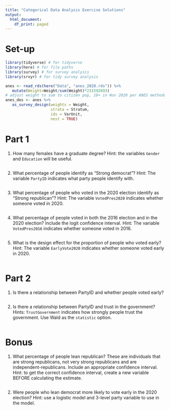 ```yaml
---
title: "Categorical Data Analysis Exercise Solutions"
output:
  html_document:
    df_print: paged
---
```


# Set-up
```r
library(tidyverse) # for tidyverse
library(here) # for file paths
library(survey) # for survey analysis
library(srvyr) # for tidy survey analysis

anes <- read_rds(here("Data", "anes_2020.rds")) %>%
   mutate(Weight=Weight/sum(Weight)*231592693) 
# adjust weight to sum to citizen pop, 18+ in Nov 2020 per ANES methodology documentation
anes_des <- anes %>%
   as_survey_design(weights = Weight,
                    strata = Stratum,
                    ids = VarUnit,
                    nest = TRUE)
```

# Part 1

1. How many females have a graduate degree? Hint: the variables `Gender` and `Education` will be useful.

```r


```


2. What percentage of people identify as "Strong democrat"? Hint: The variable `PartyID` indicates what party people identify with.

```r

```



3. What percentage of people who voted in the 2020 election identify as "Strong republican"? Hint: The variable `VotedPres2020` indicates whether someone voted in 2020.

```r

```

4. What percentage of people voted in both the 2016 election and in the 2020 election?  Include the logit confidence interval. Hint: The variable `VotedPres2016` indicates whether someone voted in 2016.

```r

```

5. What is the design effect for the proportion of people who voted early? Hint: The variable `EarlyVote2020` indicates whether someone voted early in 2020.

```r

```

# Part 2

1. Is there a relationship between PartyID and whether people voted early?

```r

```


2. Is there a relationship between PartyID and trust in the government? Hints: `TrustGovernment` indicates how strongly people trust the government. Use Wald as the `statistic` option.

```r

```


# Bonus

1. What percentage of people lean republican? These are individuals that are strong republicans, not very strong republicans and are independent-republicans. Include an appropriate confidence interval. Hint: to get the correct confidence interval, create a new variable BEFORE calculating the estimate.

```r

```

2. Were people who lean democrat more likely to vote early in the 2020 election? Hint: use a logistic model and 3-level party variable to use in the model.

```r

```
